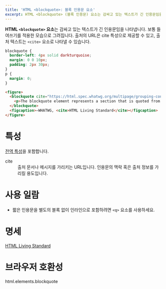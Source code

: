 ```yaml
---
title: 'HTML <blockquote>: 블록 인용문 요소'
excerpt: HTML <blockquote> (블록 인용문) 요소는 감싸고 있는 텍스트가 긴 인용문임을 나타냅니다.
---
```


**HTML `<blockquote>` 요소**는 감싸고 있는 텍스트가 긴 인용문임을 나타냅니다. 보통 들여쓰기를 적용한 모습으로 그려집니다. 출처의 URL은 <TermLink>cite</TermLink> 특성으로 제공할 수 있고, 출처 텍스트는 `<cite>` 요소로 나타낼 수 있습니다.

<Demo height={120} name="main" />

```css name=demo sub
blockquote {
  border-left: 4px solid darkturquoise;
  margin: 0 0 10px;
  padding: 2px 30px;
}
p {
  margin: 0;
}
```

```html name=demo
<figure>
  <blockquote cite="https://html.spec.whatwg.org/multipage/grouping-content.html#the-blockquote-element">
    <p>The blockquote element represents a section that is quoted from another source.</p>
  </blockquote>
  <figcaption>—WHATWG, <cite>HTML Living Standard</cite></figcaption>
</figure>
```

# 특성

[전역 특성](/docs/Web/HTML/Global_attributes)을 포함합니다.

<dl>
  <Term>cite</Term>
  <dd>출처 문서나 메시지를 가리키는 URL입니다. 인용문의 맥락 혹은 출처 정보를 가리킬 용도입니다.</dd>
</dl>

# 사용 일람

- 짧은 인용문을 별도의 블록 없이 인라인으로 포함하려면 `<q>` 요소를 사용하세요.

# 명세

[HTML Living Standard](https://html.spec.whatwg.org/multipage/semantics.html#the-blockquote-element)

# 브라우저 호환성

<BrowserCompat>html.elements.blockquote</BrowserCompat>
